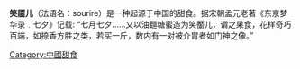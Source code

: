 {{Unreferenced |time=2013-03-21T09:23:47+00:00 }}
'''笑靥儿'''（法语名：sourire）是一种起源于中国的甜食。据宋朝孟元老著《东京梦华录﹒七夕》记载:
“七月七夕……又以油麵糖蜜造为笑靨儿，谓之果食，花样奇巧百端，如捺香方胜之类，若买一斤，数内有一对被介胄者如门神之像。”

{{stub}}
[[Category:中國甜食|Category:中國甜食]]